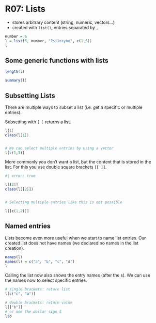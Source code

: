 # R07: Lists

- stores arbitrary content (string, numeric, vectors...)
- created with `list()`, entries separated by `,`


```r

number = 6
l = list(5, number, "Psilocybe", c(1,5))
l
```


## Some generic functions with lists

```r
length(l)

summary(l)
```


## Subsetting Lists


There are multiple ways to subset a list (i.e. get a specific or multiple entries).

Subsetting with `[ ]` returns a list.
```r
l[1]
class(l[1])


# We can select multiple entries by using a vector
l[c(1,3)]
```


More commonly you don't want a list, but the content that is stored in the list.
For this you use double square brackets `[[ ]]`.


```r
#| error: true

l[[2]]
class(l[[2]])


# Selecting multiple entries like this is not possible

l[[c(1,2)]]
```


## Named entries

Lists become even more useful when we start to name list entries.
Our created list does not have names (we declared no names in the list creation).


```r
names(l)
names(l) = c("a", "b", "c", "d")
l
```

Calling the list now also shows the entry names (after the `$`).
We can use the names now to select specific entries.

```r

# single brackets: return list
l[c("c", "a")]

# double brackets: return value
l[["b"]]
# or use the dollar sign $
l$b
```




